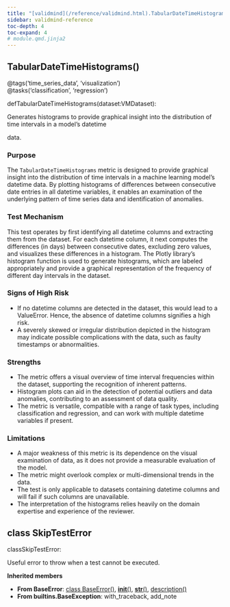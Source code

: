 ```yaml
---
title: "[validmind](/reference/validmind.html).TabularDateTimeHistograms"
sidebar: validmind-reference
toc-depth: 4
toc-expand: 4
# module.qmd.jinja2
---
```


<!-- function.qmd.jinja2 -->

## TabularDateTimeHistograms[()]{.muted}

<!-- signatures.jinja2 -->

::: {.signature}

<div class="decorator"><span class="n">@tags(<span class="s">'time_series_data'</span>, <span class="s">'visualization'</span>)</span></div><div class="decorator"><span class="n">@tasks(<span class="s">'classification'</span>, <span class="s">'regression'</span>)</span></div>
<span class="kw">def</span><span class="name">TabularDateTimeHistograms</span>(<span class="param"><span class="n">dataset</span><span class="p">:</span><span class="n">VMDataset</span></span>):

:::

<!-- docstring.jinja2 -->

Generates histograms to provide graphical insight into the distribution of time intervals in a model's datetime

data.

### Purpose

The `TabularDateTimeHistograms` metric is designed to provide graphical insight into the distribution of time intervals in a machine learning model's datetime data. By plotting histograms of differences between consecutive date entries in all datetime variables, it enables an examination of the underlying pattern of time series data and identification of anomalies.

### Test Mechanism

This test operates by first identifying all datetime columns and extracting them from the dataset. For each datetime column, it next computes the differences (in days) between consecutive dates, excluding zero values, and visualizes these differences in a histogram. The Plotly library's histogram function is used to generate histograms, which are labeled appropriately and provide a graphical representation of the frequency of different day intervals in the dataset.

### Signs of High Risk

- If no datetime columns are detected in the dataset, this would lead to a ValueError. Hence, the absence of datetime columns signifies a high risk.
- A severely skewed or irregular distribution depicted in the histogram may indicate possible complications with the data, such as faulty timestamps or abnormalities.

### Strengths

- The metric offers a visual overview of time interval frequencies within the dataset, supporting the recognition of inherent patterns.
- Histogram plots can aid in the detection of potential outliers and data anomalies, contributing to an assessment of data quality.
- The metric is versatile, compatible with a range of task types, including classification and regression, and can work with multiple datetime variables if present.

### Limitations

- A major weakness of this metric is its dependence on the visual examination of data, as it does not provide a measurable evaluation of the model.
- The metric might overlook complex or multi-dimensional trends in the data.
- The test is only applicable to datasets containing datetime columns and will fail if such columns are unavailable.
- The interpretation of the histograms relies heavily on the domain expertise and experience of the reviewer.

<!-- class.qmd.jinja2 -->

## [class]{.muted} SkipTestError

<!-- signatures.jinja2 -->

::: {.signature}

<span class="kw">class</span><span class="name">SkipTestError</span>:

:::

<!-- docstring.jinja2 -->

Useful error to throw when a test cannot be executed.

**Inherited members**

- **From BaseError**: [class BaseError[()]{.muted}](#class-baseerror), [__init__[()]{.muted}](#__init__), [__str__[()]{.muted}](#__str__), [description[()]{.muted}](#description)
- **From builtins.BaseException**: with_traceback, add_note
